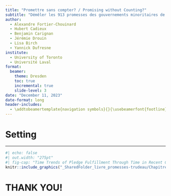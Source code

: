```yaml
---
title: "Promettre sans compter? / Promising without Counting?"
subtitle: "Démêler les 913 promesses des gouvernements minoritaires de Justin Trudeau / Untangling the 913 Promises of Justin Trudeau's Minority Governments"
author:
  - Alexandre Fortier-Chouinard
  - Hubert Cadieux
  - Benjamin Carignan
  - Jérémie Drouin
  - Lisa Birch
  - Yannick Dufresne
institute:
  - University of Toronto
  - Université Laval
format:
  beamer:
    theme: Dresden
    toc: true
    incremental: true
    slide-level: 3
date: "December 11, 2023"
date-format: long
header-includes:
  - \addtobeamertemplate{navigation symbols}{}{\usebeamerfont{footline}\usebeamercolor[fg]{footline}\hspace{1em}\insertframenumber}
---
```

# Setting

----

```r
#| echo: false
#| out.width: "275pt"
#| fig-cap: "Time Trends of Pledge Fulfillment Through Time in Recent Canadian Minority Governments"
knitr::include_graphics("_SharedFolder_livre_promesses-trudeau/Chapitre 1/graphs/progression_mandats_minoritaires_EN_pres.png")
```

# THANK YOU!
